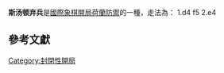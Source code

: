 {{Chess notation}}
'''斯汤顿弃兵'''是[[國際象棋開局|國際象棋開局]][[荷蘭防禦|荷蘭防禦]]的一種，走法為：
1.d4 f5 2.e4

{{Infobox chess opening
|openingname = 斯汤顿弃兵
|image = {{Chess diagram
|
|
|=
   |rd|nd|bd|qd|kd|bd|nd|rd
   |pd|pd|pd|pd|pd|  |pd|pd
   |  |  |  |  |  |  |  |  
   |  |  |  |  |  |pd|  |  
   |  |  |  |pl|pl|  |  |  
   |  |  |  |  |  |  |  |  
   |pl|pl|pl|  |  |pl|pl|pl
   |rl|nl|bl|ql|kl|bl|nl|rl
|
}}
|moves=1.d4 f5 2.e4
|ECO=A82–A83
|birth=
|parentopening = [[荷蘭防禦|荷蘭防禦]]
|AKA = 
|chessgid=345890&move=2.5&moves=d4.f5.e4&nodes=10703.10704.345890
}}

==參考文獻==
{{reflist}}


[[Category:封閉性開局|Category:封閉性開局]]